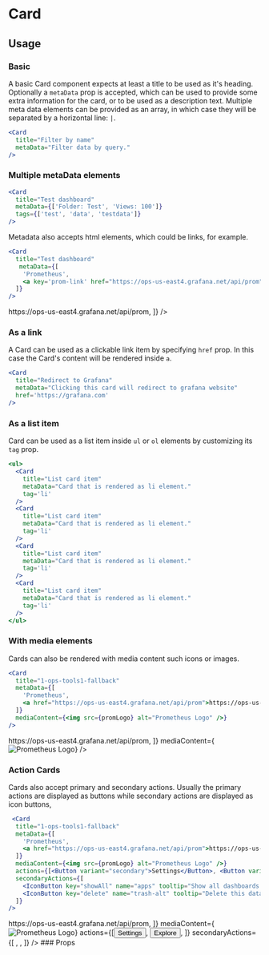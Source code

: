 
<Meta title="MDX/Card" component={Card}/>

# Card

## Usage

### Basic
A basic Card component expects at least a title to be used as it's heading. Optionally a `metaData` prop is accepted, which can be used to provide some extra information for the card, or to be used as a description text. Multiple meta data elements can be provided as an array, in which case they will be separated by a horizontal line: `|`.
```jsx
<Card
  title="Filter by name"
  metaData="Filter data by query."
/>
```
<Preview>
  <Card
    title="Filter by name"
    metaData="Filter data by query."
  />
</Preview>


### Multiple metaData elements

```jsx
<Card
  title="Test dashboard"
  metaData={['Folder: Test', 'Views: 100']}
  tags={['test', 'data', 'testdata']}
/>
```

<Preview>
  <Card
    title="Test dashboard"
    metaData={['Folder: Test', 'Views: 100']}
    tags={['test', 'data', 'testdata']}
  />
</Preview>

Metadata also accepts html elements, which could be links, for example.

```jsx
<Card
  title="Test dashboard"
   metaData={[
    'Prometheus',
    <a key='prom-link' href="https://ops-us-east4.grafana.net/api/prom">https://ops-us-east4.grafana.net/api/prom</a>,
  ]}
/>
```

<Preview>
  <Card
    title="Test dashboard"
    metaData={[
      'Prometheus',
      <a key='prom-link-2' href="https://ops-us-east4.grafana.net/api/prom">https://ops-us-east4.grafana.net/api/prom</a>,
    ]}
  />
</Preview>

### As a link
A Card can be used as a clickable link item by specifying `href` prop. In this case the Card's content will be rendered inside `a`.

```jsx
<Card
  title="Redirect to Grafana"
  metaData="Clicking this card will redirect to grafana website"
  href='https://grafana.com'
/>
```
<Preview>
  <Card
    title="Redirect to Grafana"
    metaData="Clicking this card will redirect to grafana website"
    href='https://grafana.com'
  />
</Preview>

### As a list item

Card can be used as a list item inside `ul` or `ol` elements by customizing its `tag` prop.

```jsx
<ul>
  <Card
    title="List card item"
    metaData="Card that is rendered as li element."
    tag='li'
  />
  <Card
    title="List card item"
    metaData="Card that is rendered as li element."
    tag='li'
  />
  <Card
    title="List card item"
    metaData="Card that is rendered as li element."
    tag='li'
  />
  <Card
    title="List card item"
    metaData="Card that is rendered as li element."
    tag='li'
  />
</ul>
```
<Preview>
  <ul style={{padding: '20px', maxWidth: '800px'}}>
    <Card
      key={1}
      title="List card item"
      metaData="Card that is rendered as li element."
      tag='li'
    />
    <Card
      key={2}
      title="List card item"
      metaData="Card that is rendered as li element."
      tag='li'
    />
    <Card
      key={3}
      title="List card item"
      metaData="Card that is rendered as li element."
      tag='li'
    />
    <Card
      key={4}
      title="List card item"
      metaData="Card that is rendered as li element."
      tag='li'
    />
  </ul>
</Preview>

### With media elements

Cards can also be rendered with media content such icons or images.

```jsx
<Card
  title="1-ops-tools1-fallback"
  metaData={[
    'Prometheus',
    <a href="https://ops-us-east4.grafana.net/api/prom">https://ops-us-east4.grafana.net/api/prom</a>,
  ]}
  mediaContent={<img src={promLogo} alt="Prometheus Logo" />}
/>
```

<Preview>
  <Card
    title="1-ops-tools1-fallback"
    metaData={[
      'Prometheus',
      <a key={'link'} href="https://ops-us-east4.grafana.net/api/prom">https://ops-us-east4.grafana.net/api/prom</a>,
    ]}
    mediaContent={<img src={promLogo} alt="Prometheus Logo" />}
  />
</Preview>

### Action Cards

Cards also accept primary and secondary actions. Usually the primary actions are displayed as buttons while secondary actions are displayed as icon buttons,

```jsx
 <Card
  title="1-ops-tools1-fallback"
  metaData={[
    'Prometheus',
    <a href="https://ops-us-east4.grafana.net/api/prom">https://ops-us-east4.grafana.net/api/prom</a>,
  ]}
  mediaContent={<img src={promLogo} alt="Prometheus Logo" />}
  actions={[<Button variant="secondary">Settings</Button>, <Button variant="secondary">Explore</Button>]}
  secondaryActions={[
    <IconButton key="showAll" name="apps" tooltip="Show all dashboards for this data source" />,
    <IconButton key="delete" name="trash-alt" tooltip="Delete this data source" />,
  ]}
/>
```

<Preview>
  <Card
    title="1-ops-tools1-fallback"
    metaData={[
      'Prometheus',
      <a key='prom-link-3' href="https://ops-us-east4.grafana.net/api/prom">https://ops-us-east4.grafana.net/api/prom</a>,
    ]}
    mediaContent={<img src={promLogo} alt="Prometheus Logo" />}
    actions={[<Button key="settings" variant="secondary">
        Settings
      </Button>,
      <Button key="explore" variant="secondary">
        Explore
      </Button>,
    ]}
    secondaryActions={[
      <IconButton key="showAll" name="apps" tooltip="Show all dashboards for this data source" />,
      <IconButton key="delete" name="trash-alt" tooltip="Delete this data source" />,
    ]}
  />
</Preview>
### Props
<Props of={Card}/>

